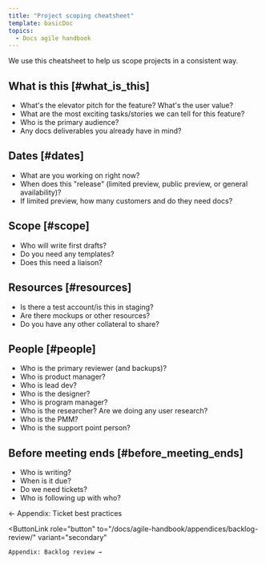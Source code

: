 ```yaml
---
title: "Project scoping cheatsheet"
template: basicDoc
topics:
  - Docs agile handbook
---
```


We use this cheatsheet to help us scope projects in a consistent way.

## What is this [#what_is_this]

* What's the elevator pitch for the feature? What's the user value?
* What are the most exciting tasks/stories we can tell for this feature?
* Who is the primary audience?
* Any docs deliverables you already have in mind?

## Dates [#dates]

* What are you working on right now?
* When does this "release" (limited preview, public preview, or general availability)?
* If limited preview, how many customers and do they need docs?

## Scope [#scope]

* Who will write first drafts?
* Do you need any templates?
* Does this need a liaison?

## Resources [#resources]

* Is there a test account/is this in staging?
* Are there mockups or other resources?
* Do you have any other collateral to share?

## People [#people]

* Who is the primary reviewer (and backups)?
* Who is product manager?
* Who is lead dev?
* Who is the designer?
* Who is program manager?
* Who is the researcher? Are we doing any user research?
* Who is the PMM?
* Who is the support point person?

## Before meeting ends [#before_meeting_ends]

* Who is writing?
* When is it due?
* Do we need tickets?
* Who is following up with who?

<ButtonGroup>
  <ButtonLink
    role="button"
    to="/docs/agile-handbook/appendices/ticket-best-practices/"
    variant="secondary"
  >
    ← Appendix: Ticket best practices
  </ButtonLink>

  <ButtonLink
    role="button"
    to="/docs/agile-handbook/appendices/backlog-review/"
    variant="secondary"
  >
    Appendix: Backlog review →
  </ButtonLink>
</ButtonGroup>